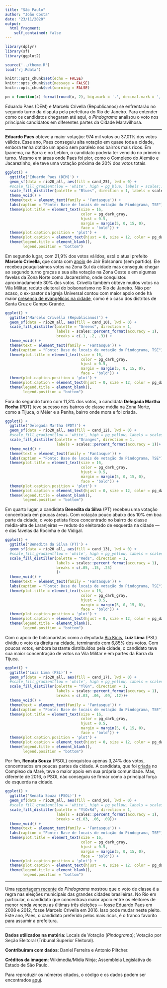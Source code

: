 ```yaml
---
title: "São Paulo"
author: "João Costa"
date: "23/11/2020"
output:
  html_fragment:
    self_contained: false
---
```


```r
library(dplyr)
library(sf)
library(ggplot2)

source('../theme.R')
load('rj.Rdata')

knitr::opts_chunk$set(echo = FALSE)
knitr::opts_chunk$set(message = FALSE)
knitr::opts_chunk$set(warning = FALSE)

pn = function(x) format(round(x, 2), big.mark = '.', decimal.mark = ',', nsmall = 0, digits = 2)
```

Eduardo Paes (DEM) e Marcelo Crivella (Republicanos) se enfrentarão no segundo turno da disputa pela prefeitura do Rio de Janeiro. Para entender como os candidatos chegaram até aqui, o _Pindograma_ analisou o voto nos principais candidatos em diferentes partes da Cidade Maravilhosa. 

---

**Eduardo Paes** obteve a maior votação: 974 mil votos ou 37,01% dos votos válidos. Esse ano, Paes conseguiu alta votação em quase toda a cidade, embora tenha obtido um apoio sem paralelo nos bairros mais ricos. Em Ipanema, na Barra e no Leblon, o candidato poderia ter vencido no primeiro turno. Mesmo em áreas onde Paes foi pior, como o Complexo do Alemão e Jacarezinho, ele teve uma votação próxima de 20% dos votos totais.

```r
ggplot() +
  ggtitle('Eduardo Paes (DEM)') +
  geom_sf(data = rio20_all, aes(fill = cand_25), lwd = 0) +
  #scale_fill_gradient(low = 'white', high = pg_blue, labels = scales::percent) +
  scale_fill_distiller(palette = "Blues", direction = 1, labels = scales::percent_format(accuracy = 1)) +
  theme_void() +
  theme(text = element_text(family = 'Fantasque')) +
  labs(caption = "Fonte: Base de locais de votação do Pindograma, TSE")+
  theme(plot.title = element_text(size = 16,
                                  color = pg_dark_gray,
                                  hjust = 0.5,
                                  margin = margin(5, 0, 15, 0),
                                  face = 'bold')) +
  theme(plot.caption.position = 'plot') +
  theme(plot.caption = element_text(hjust = 0, size = 12, color = pg_dark_gray)) +
  theme(legend.title = element_blank(),
        legend.position = "bottom")
```

Em segundo lugar, com 21,9% dos votos válidos, está o atual prefeito **Marcelo Crivella, **que conta com [apoio](https://noticias.uol.com.br/eleicoes/2020/11/14/crivella-tenta-usar-apoio-da-familia-bolsonaro-como-trunfo-para-2-turno.htm) de Jair Bolsonaro (sem partido). Ele recebeu pouquíssimos votos na Zona Sul da cidade mas conseguiu chegar ao segundo turno graças a sua alta votação na Zona Oeste e em algumas favelas da Zona Norte como Jacarezinho, onde conquistou aproximadamente 30% dos votos. Crivella também obteve muitos votos na Vila Militar, reduto eleitoral do bolsonarismo no Rio de Janeiro. Não por acaso, o ex-pastor da Igreja Universal contou com maior apoio onde há maior [presença de evangélicos na cidade](https://pindograma.com.br/2020/09/07/favelas.html), como é o caso dos distritos de Santa Cruz e Campo Grande.

```r
ggplot() +
  ggtitle('Marcelo Crivella (Republicanos)') +
  geom_sf(data = rio20_all, aes(fill = cand_10), lwd = 0) +
  scale_fill_distiller(palette = "Greens", direction = 1,
                       labels = scales::percent_format(accuracy = 1),
                       breaks = c(.1, .2, .3)) +
  theme_void() +
  theme(text = element_text(family = 'Fantasque')) +
  labs(caption = "Fonte: Base de locais de votação do Pindograma, TSE")+
  theme(plot.title = element_text(size = 16,
                                  color = pg_dark_gray,
                                  hjust = 0.5,
                                  margin = margin(5, 0, 15, 0),
                                  face = 'bold')) +
  theme(plot.caption.position = 'plot') +
  theme(plot.caption = element_text(hjust = 0, size = 12, color = pg_dark_gray)) +
  theme(legend.title = element_blank(),
        legend.position = "bottom")
```

Fora do segundo turno com 11,3% dos votos, a candidata **Delegada Martha Rocha** (PDT) teve sucesso nos bairros de classe média na Zona Norte, como a Tijuca, o Méier e a Penha, bairro onde mora e foi criada.

```r
ggplot() +
  ggtitle('Delegada Martha (PDT)') +
  geom_sf(data = rio20_all, aes(fill = cand_12), lwd = 0) +
  #scale_fill_gradient(low = 'white', high = pg_yellow, labels = scales::percent) +
  scale_fill_distiller(palette = "Oranges", direction = 1,
                       labels = scales::percent_format(accuracy = 1))+
  theme_void() +
  theme(text = element_text(family = 'Fantasque')) +
  labs(caption = "Fonte: Base de locais de votação do Pindograma, TSE")+
  theme(plot.title = element_text(size = 16,
                                  color = pg_dark_gray,
                                  hjust = 0.5,
                                  margin = margin(5, 0, 15, 0),
                                  face = 'bold')) +
  theme(plot.caption.position = 'plot') +
  theme(plot.caption = element_text(hjust = 0, size = 12, color = pg_dark_gray)) +
  theme(legend.title = element_blank(),
        legend.position = "bottom")
```

Em quarto lugar, a candidata **Benedita da Silva** (PT) recebeu uma votação concentrada em poucas áreas. Com votação pouco abaixo dos 10% em boa parte da cidade, o voto petista ficou concentrado no bairro de classe média-alta de Laranjeiras — reduto do eleitorado de esquerda na cidade — e das favelas da Rocinha e do Vidigal.

```r
ggplot() +
  ggtitle('Benedita da Silva (PT)') +
  geom_sf(data = rio20_all, aes(fill = cand_13), lwd = 0) +
  #scale_fill_gradient(low = 'white', high = pg_yellow, labels = scales::percent) +
  scale_fill_distiller(palette = "Reds", direction = 1,
                       labels = scales::percent_format(accuracy = 1),
                       breaks = c(.05, .15, .25)
                       )+
  theme_void() +
  theme(text = element_text(family = 'Fantasque')) +
  labs(caption = "Fonte: Base de locais de votação do Pindograma, TSE")+
  theme(plot.title = element_text(size = 16,
                                  color = pg_dark_gray,
                                  hjust = 0.5,
                                  margin = margin(5, 0, 15, 0),
                                  face = 'bold')) +
  theme(plot.caption.position = 'plot') +
  theme(plot.caption = element_text(hjust = 0, size = 12, color = pg_dark_gray)) +
  theme(legend.title = element_blank(),
        legend.position = "bottom")
```

Com o apoio de bolsonaristas como a deputada [Bia Kicis](https://twitter.com/Oficialluizlima/status/1327224571351736321), **Luiz Lima** (PSL) dividiu o voto da direita na cidade, terminando com 6,85% dos votos. Com poucos votos, embora bastante distribuídos pela cidade, o candidato teve sua maior concentração de votos na Vila Militar e em partes da Barra da Tijuca. 

```r
ggplot() +
  ggtitle('Luiz Lima (PSL)') +
  geom_sf(data = rio20_all, aes(fill = cand_17), lwd = 0) +
  #scale_fill_gradient(low = 'white', high = pg_yellow, labels = scales::percent) +
  scale_fill_distiller(palette = "YlGn", direction = 1,
                       labels = scales::percent_format(accuracy = 1),
                       breaks = c(.03, .06, .09, .12))+
  theme_void() +
  theme(text = element_text(family = 'Fantasque')) +
  labs(caption = "Fonte: Base de locais de votação do Pindograma, TSE")+
  theme(plot.title = element_text(size = 16,
                                  color = pg_dark_gray,
                                  hjust = 0.5,
                                  margin = margin(5, 0, 15, 0),
                                  face = 'bold')) +
  theme(plot.caption.position = 'plot') +
  theme(plot.caption = element_text(hjust = 0, size = 12, color = pg_dark_gray)) +
  theme(legend.title = element_blank(),
        legend.position = "bottom")
```

Por fim, **Renata Souza** (PSOL) conquistou apenas 3,24% dos votos, concentrados em poucas partes da cidade. A candidata, que foi [criada](http://www.alerj.rj.gov.br/(X(1)S(1wxwe5bqc5jcxl3t11ajhpqp))/Deputados/PerfilDeputado/441?Legislatura=19&AspxAutoDetectCookieSupport=1) no Complexo da Maré, teve o maior apoio em sua própria comunidade. Mas, diferente de 2016, o PSOL não conseguiu se firmar como a principal força de esquerda na cidade.

```r
ggplot() +
  ggtitle('Renata Souza (PSOL)') +
  geom_sf(data = rio20_all, aes(fill = cand_50), lwd = 0) +
  #scale_fill_gradient(low = 'white', high = pg_yellow, labels = scales::percent) +
  scale_fill_distiller(palette = "YlOrRd", direction = 1,
                       labels = scales::percent_format(accuracy = 1),
                       breaks = c(.03, .06, .09))+
  theme_void() +
  theme(text = element_text(family = 'Fantasque')) +
  labs(caption = "Fonte: Base de locais de votação do Pindograma, TSE")+
  theme(plot.title = element_text(size = 16,
                                  color = pg_dark_gray,
                                  hjust = 0.5,
                                  margin = margin(5, 0, 15, 0),
                                  face = 'bold')) +
  theme(plot.caption.position = 'plot') +
  theme(plot.caption = element_text(hjust = 0, size = 12, color = pg_dark_gray)) +
  theme(legend.title = element_blank(),
        legend.position = "bottom")
```

---

Uma [reportagem recente](https://pindograma.com.br/2020/11/15/votoclasse.html) do _Pindograma_ mostrou que o voto de classe é a regra nas eleições municipais das grandes cidades brasileiras. No Rio em particular, o candidato que concentrava maior apoio entre os eleitores de menor renda venceu as últimas três eleições — fosse Eduardo Paes em 2008 e 2012, fosse Marcelo Crivella em 2016. Isso pode mudar neste pleito. Este ano, Paes, o candidato preferido pelos mais ricos, é o franco favorito para assumir a prefeitura.

---

**Dados utilizados na matéria**: Locais de Votação (_Pindograma_); Votação por
Seção Eleitoral (Tribunal Superior Eleitoral).

**Contribuíram com dados**: Daniel Ferreira e Antonio Piltcher.

**Créditos da imagem**: Wikimedia/Mídia Ninja; Assembleia Legislativa do Estado de São Paulo.

Para reproduzir os números citados, o código e os dados podem ser encontrados
[aqui][1].

[1]: https://github.com/pindograma/materias/blob/master/2020-11-24-rj/rj.Rmd
